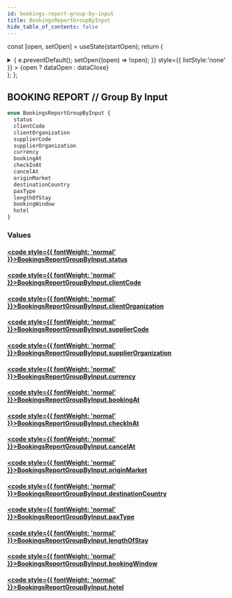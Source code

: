 ```yaml
---
id: bookings-report-group-by-input
title: BookingsReportGroupByInput
hide_table_of_contents: false
---
```






const [open, setOpen] = useState(startOpen);
return (
<details {...(open ? { open: true } : {})} className="details" style={{ border:'none', boxShadow:'none', background:'var(--ifm-background-color)' }}>
<summary
onClick={(e) => {
e.preventDefault();
setOpen((open) => !open);
}}
style={{ listStyle:'none' }} >
{open ? dataOpen : dataClose}
</summary>
{open && children}
</details>
);
};

## BOOKING REPORT // Group By Input

```graphql
enum BookingsReportGroupByInput {
  status
  clientCode
  clientOrganization
  supplierCode
  supplierOrganization
  currency
  bookingAt
  checkInAt
  cancelAt
  originMarket
  destinationCountry
  paxType
  lengthOfStay
  bookingWindow
  hotel
}
```

### Values

#### [<code style={{ fontWeight: 'normal' }}>BookingsReportGroupByInput.<b>status</b></code>](#)

>

#### [<code style={{ fontWeight: 'normal' }}>BookingsReportGroupByInput.<b>clientCode</b></code>](#)

>

#### [<code style={{ fontWeight: 'normal' }}>BookingsReportGroupByInput.<b>clientOrganization</b></code>](#)

>

#### [<code style={{ fontWeight: 'normal' }}>BookingsReportGroupByInput.<b>supplierCode</b></code>](#)

>

#### [<code style={{ fontWeight: 'normal' }}>BookingsReportGroupByInput.<b>supplierOrganization</b></code>](#)

>

#### [<code style={{ fontWeight: 'normal' }}>BookingsReportGroupByInput.<b>currency</b></code>](#)

>

#### [<code style={{ fontWeight: 'normal' }}>BookingsReportGroupByInput.<b>bookingAt</b></code>](#)

>

#### [<code style={{ fontWeight: 'normal' }}>BookingsReportGroupByInput.<b>checkInAt</b></code>](#)

>

#### [<code style={{ fontWeight: 'normal' }}>BookingsReportGroupByInput.<b>cancelAt</b></code>](#)

>

#### [<code style={{ fontWeight: 'normal' }}>BookingsReportGroupByInput.<b>originMarket</b></code>](#)

>

#### [<code style={{ fontWeight: 'normal' }}>BookingsReportGroupByInput.<b>destinationCountry</b></code>](#)

>

#### [<code style={{ fontWeight: 'normal' }}>BookingsReportGroupByInput.<b>paxType</b></code>](#)

>

#### [<code style={{ fontWeight: 'normal' }}>BookingsReportGroupByInput.<b>lengthOfStay</b></code>](#)

>

#### [<code style={{ fontWeight: 'normal' }}>BookingsReportGroupByInput.<b>bookingWindow</b></code>](#)

>

#### [<code style={{ fontWeight: 'normal' }}>BookingsReportGroupByInput.<b>hotel</b></code>](#)

>
